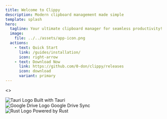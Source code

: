 ```yaml
---
title: Welcome to Clippy
description: Modern clipboard management made simple
template: splash
hero:
  tagline: Your ultimate clipboard manager for seamless productivity!
  image:
    file: ../../assets/app-icon.png
  actions:
    - text: Quick Start
      link: /guides/installation/
      icon: right-arrow
    - text: Download Now
      link: https://github.com/0-don/clippy/releases
      icon: download
      variant: primary
---
```



<>
  <div class="flex flex-wrap justify-center gap-8">
    <div class="flex w-32 flex-col items-center gap-2">
      <img
        src="src/assets/logos--tauri.svg"
        alt="Tauri Logo"
        class="aspect-square h-12 w-12 object-contain object-center"
      />
      <span class="text-center text-sm">Built with Tauri</span>
    </div>
    <div class="flex w-32 flex-col items-center gap-2 transition-transform duration-200 hover:-translate-y-1">
      <img
        src="src/assets/logos--google-drive.svg"
        alt="Google Drive Logo"
        class="aspect-square h-12 w-12 object-contain object-center"
      />
      <span class="text-center text-sm">Google Drive Sync</span>
    </div>
    <div class="flex w-32 flex-col items-center gap-2 transition-transform duration-200 hover:-translate-y-1">
      <img
        src="src/assets/logos--rust.svg"
        alt="Rust Logo"
        class="aspect-square h-12 w-12 object-contain object-center"
      />
      <span class="text-center text-sm">Powered by Rust</span>
    </div>
  </div>
</>
